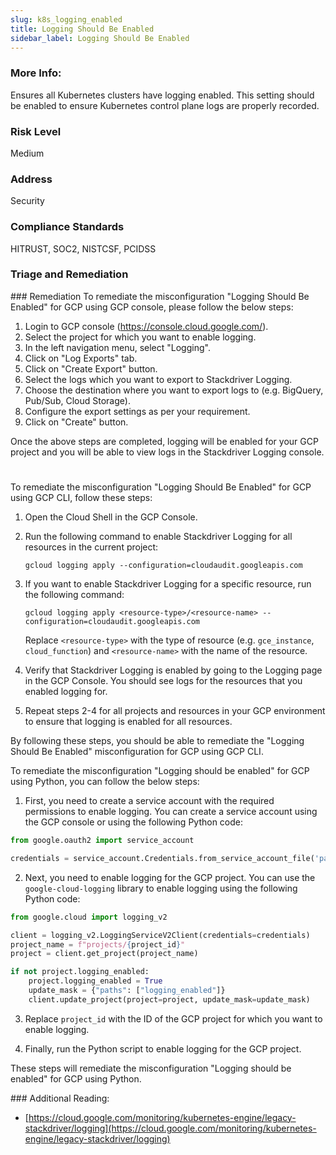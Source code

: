 ```yaml
---
slug: k8s_logging_enabled
title: Logging Should Be Enabled
sidebar_label: Logging Should Be Enabled
---
```


### More Info:

Ensures all Kubernetes clusters have logging enabled. This setting should be enabled to ensure Kubernetes control plane logs are properly recorded.

### Risk Level

Medium

### Address

Security

### Compliance Standards

HITRUST, SOC2, NISTCSF, PCIDSS


### Triage and Remediation
<Tabs>
<Tab title='Remediation'>
### Remediation

<AccordionGroup>
<Accordion title='Using Console' defaultOpen='true'>
To remediate the misconfiguration "Logging Should Be Enabled" for GCP using GCP console, please follow the below steps:

1. Login to GCP console (https://console.cloud.google.com/).
2. Select the project for which you want to enable logging.
3. In the left navigation menu, select "Logging".
4. Click on "Log Exports" tab.
5. Click on "Create Export" button.
6. Select the logs which you want to export to Stackdriver Logging.
7. Choose the destination where you want to export logs to (e.g. BigQuery, Pub/Sub, Cloud Storage).
8. Configure the export settings as per your requirement.
9. Click on "Create" button.

Once the above steps are completed, logging will be enabled for your GCP project and you will be able to view logs in the Stackdriver Logging console.

#
</Accordion>

<Accordion title='Using CLI'>
To remediate the misconfiguration "Logging Should Be Enabled" for GCP using GCP CLI, follow these steps:

1. Open the Cloud Shell in the GCP Console.

2. Run the following command to enable Stackdriver Logging for all resources in the current project:

   ```
   gcloud logging apply --configuration=cloudaudit.googleapis.com
   ```

3. If you want to enable Stackdriver Logging for a specific resource, run the following command:

   ```
   gcloud logging apply <resource-type>/<resource-name> --configuration=cloudaudit.googleapis.com
   ```

   Replace `<resource-type>` with the type of resource (e.g. `gce_instance`, `cloud_function`) and `<resource-name>` with the name of the resource.

4. Verify that Stackdriver Logging is enabled by going to the Logging page in the GCP Console. You should see logs for the resources that you enabled logging for.

5. Repeat steps 2-4 for all projects and resources in your GCP environment to ensure that logging is enabled for all resources.

By following these steps, you should be able to remediate the "Logging Should Be Enabled" misconfiguration for GCP using GCP CLI.
</Accordion>

<Accordion title='Using Python'>
To remediate the misconfiguration "Logging should be enabled" for GCP using Python, you can follow the below steps:

1. First, you need to create a service account with the required permissions to enable logging. You can create a service account using the GCP console or using the following Python code:

```python
from google.oauth2 import service_account

credentials = service_account.Credentials.from_service_account_file('path/to/service_account.json')
```

2. Next, you need to enable logging for the GCP project. You can use the `google-cloud-logging` library to enable logging using the following Python code:

```python
from google.cloud import logging_v2

client = logging_v2.LoggingServiceV2Client(credentials=credentials)
project_name = f"projects/{project_id}"
project = client.get_project(project_name)

if not project.logging_enabled:
    project.logging_enabled = True
    update_mask = {"paths": ["logging_enabled"]}
    client.update_project(project=project, update_mask=update_mask)
```

3. Replace `project_id` with the ID of the GCP project for which you want to enable logging.

4. Finally, run the Python script to enable logging for the GCP project. 

These steps will remediate the misconfiguration "Logging should be enabled" for GCP using Python.
</Accordion>

</AccordionGroup>
</Tab>
</Tabs>
### Additional Reading:

- [https://cloud.google.com/monitoring/kubernetes-engine/legacy-stackdriver/logging](https://cloud.google.com/monitoring/kubernetes-engine/legacy-stackdriver/logging) 

